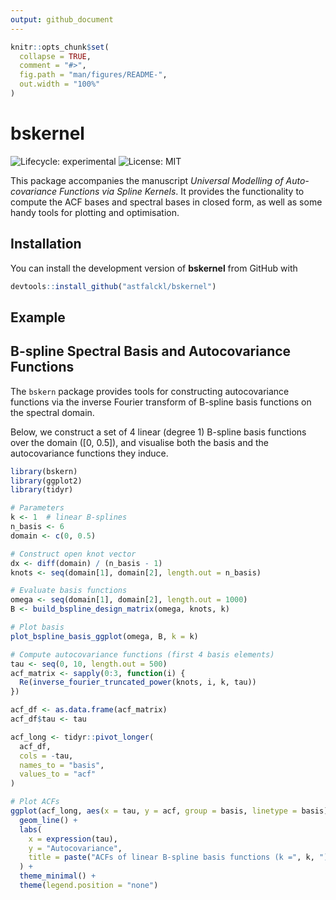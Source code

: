 ```yaml
---
output: github_document
---
```


```r
knitr::opts_chunk$set(
  collapse = TRUE,
  comment = "#>",
  fig.path = "man/figures/README-",
  out.width = "100%"
)
```

# bskernel

<!-- badges: start -->
![Lifecycle: experimental](https://img.shields.io/badge/lifecycle-experimental-orange.svg)
![License: MIT](https://img.shields.io/badge/license-MIT-blue.svg)

<!-- badges: end -->

This package accompanies the manuscript _Universal Modelling of Auto-covariance Functions via Spline Kernels_. It provides the functionality to compute the ACF bases and spectral bases in closed form, as well as some handy tools for plotting and optimisation.

## Installation

You can install the development version of **bskernel** from GitHub with

```r
devtools::install_github("astfalckl/bskernel")
```

## Example

## B-spline Spectral Basis and Autocovariance Functions

The `bskern` package provides tools for constructing autocovariance functions via the inverse Fourier transform of B-spline basis functions on the spectral domain.

Below, we construct a set of 4 linear (degree 1) B-spline basis functions over the domain \([0, 0.5]\), and visualise both the basis and the autocovariance functions they induce.

```r
library(bskern)
library(ggplot2)
library(tidyr)

# Parameters
k <- 1  # linear B-splines
n_basis <- 6
domain <- c(0, 0.5)

# Construct open knot vector
dx <- diff(domain) / (n_basis - 1)
knots <- seq(domain[1], domain[2], length.out = n_basis)

# Evaluate basis functions
omega <- seq(domain[1], domain[2], length.out = 1000)
B <- build_bspline_design_matrix(omega, knots, k)

# Plot basis
plot_bspline_basis_ggplot(omega, B, k = k)
```

```r
# Compute autocovariance functions (first 4 basis elements)
tau <- seq(0, 10, length.out = 500)
acf_matrix <- sapply(0:3, function(i) {
  Re(inverse_fourier_truncated_power(knots, i, k, tau))
})

acf_df <- as.data.frame(acf_matrix)
acf_df$tau <- tau

acf_long <- tidyr::pivot_longer(
  acf_df,
  cols = -tau,
  names_to = "basis",
  values_to = "acf"
)

# Plot ACFs
ggplot(acf_long, aes(x = tau, y = acf, group = basis, linetype = basis)) +
  geom_line() +
  labs(
    x = expression(tau),
    y = "Autocovariance",
    title = paste("ACFs of linear B-spline basis functions (k =", k, ")")
  ) +
  theme_minimal() +
  theme(legend.position = "none")
```
